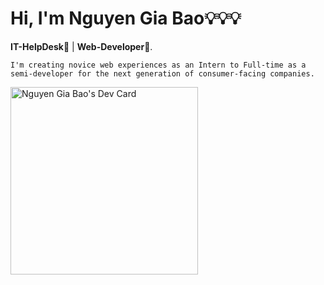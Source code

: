 # Hi, I'm Nguyen Gia Bao💡💡💡

**IT-HelpDesk**🥳 | **Web-Developer**🧐.

`I'm creating novice web experiences as an Intern to Full-time as a semi-developer for the next generation of consumer-facing companies.`

<a href='https://app.daily.dev/baobaoack000'>
  <img
    src='https://api.daily.dev/devcards/195c0f24a944495e87036d5d465da255.png?r=rhq'
    width='300'
    alt="Nguyen Gia Bao's Dev Card"
  />
</a>

<div class='loader-wrapper' id='load' style='display:none'>
  <span
    class='loader'
    style='width:100%;height:100%;position:absolute;top:0;left:0;background:white;display:flex;justify-content:center;alight:center;'
  >
    <img src='Bean-Eater.svg' class='loader-inner' alt='Loader' width='160' />
  </span>
</div>
